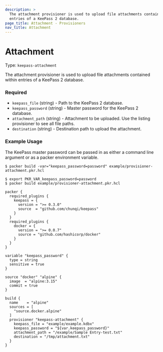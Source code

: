 ```yaml
---
description: >
  The attachment provisioner is used to upload file attachments contained within
  entries of a KeePass 2 database.
page_title: Attachment - Provisioners
nav_title: Attachment
---
```


# Attachment

Type: `keepass-attachment`

The attachment provisioner is used to upload file attachments contained within
entries of a KeePass 2 database.

### Required

- `keepass_file` (string) - Path to the KeePass 2 database.
- `keepass_password` (string) - Master password for the KeePass 2 database.
- `attachment_path` (string) - Attachment to be uploaded. Use the listing provisioner to see all file paths.
- `destination` (string) - Destination path to upload the attachment.

### Example Usage

The KeePass master password can be passed in as either a command line argument or as a packer environment variable.

```
$ packer build -var="keepass_password=password" example/provisioner-attachment.pkr.hcl
```

```
$ export PKR_VAR_keepass_password=password
$ packer build example/provisioner-attachment.pkr.hcl
```

```hcl
packer {
  required_plugins {
    keepass = {
      version = ">= 0.3.0"
      source  = "github.com/chunqi/keepass"
    }
  }
  required_plugins {
    docker = {
      version = ">= 0.0.7"
      source = "github.com/hashicorp/docker"
    }
  }
}

variable "keepass_password" {
  type = string
  sensitive = true
}

source "docker" "alpine" {
  image  = "alpine:3.15"
  commit = true
}

build {
  name    = "alpine"
  sources = [
    "source.docker.alpine"
  ]
  provisioner "keepass-attachment" {
    keepass_file = "example/example.kdbx"
    keepass_password = "${var.keepass_password}"
    attachment_path = "/example/Sample Entry-test.txt"
    destination = "/tmp/attachment.txt"
  }
}

```
